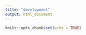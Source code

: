 ```yaml
---
title: "development"
output: html_document
---
```


```r
knitr::opts_chunk$set(echo = TRUE)
```


